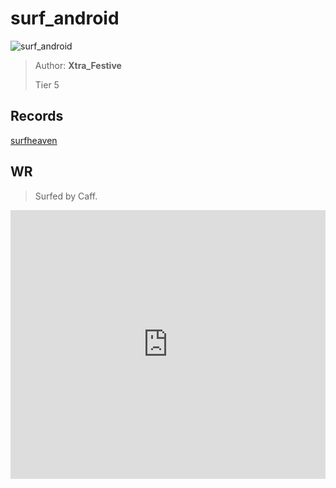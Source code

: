 
# surf_android

![surf_android](https://raw.githubusercontent.com/Sayt123/SurfMapPics/Maps-and-bonuses/csgo/surf_android.jpg)

> Author: **Xtra_Festive**
>
> Tier 5

## Records

[surfheaven](https://surfheaven.eu/map/surf_android)

## WR

> Surfed by Caff.

<iframe
width="100%"
height="430"
src="https://www.youtube.com/embed/snVtWstLGQc"
frameborder="0"
allow="accelerometer; autoplay; clipboard-write; encrypted-media; gyroscope; picture-in-picture"
allowFullScreen
/>

```md

[Surf Timer] - Caff finished in 01:18:16 (WR -00:02:33). Improving by 00:35:48
[Surf Timer] - Caff beat the map record! Rank: 1/356

Previous WR holder: Joshua


```
                
